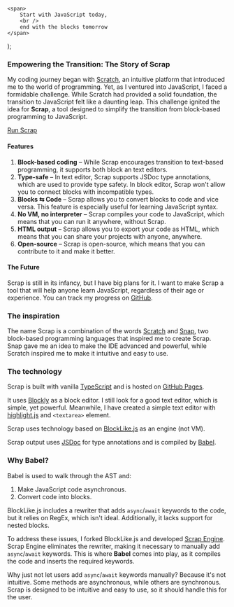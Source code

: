 	<span>
		Start with JavaScript today,
		<br />
		end with the blocks tomorrow
	</span>
);

### Empowering the Transition: The Story of Scrap

My coding journey began with [Scratch](https://scratch.mit.edu/), an intuitive platform that introduced me to the world of programming. Yet, as I ventured into JavaScript, I faced a formidable challenge. While Scratch had provided a solid foundation, the transition to JavaScript felt like a daunting leap. This challenge ignited the idea for **Scrap**, a tool designed to simplify the transition from block-based programming to JavaScript.

<a className="px-btn px-btn-theme" href="https://scrap.tomaswrobel.dev">Run Scrap</a>

#### Features

1. **Block-based coding** &ndash; While Scrap encourages transition to text-based programming, it supports both block an text editors.
2. **Type-safe** &ndash; In text editor, Scrap supports JSDoc type annotations, which are used to provide type safety. In block editor, Scrap won't allow you to connect blocks with incompatible types.
3. **Blocks &#x21c6; Code** &ndash; Scrap allows you to convert blocks to code and vice versa. This feature is especially useful for learning JavaScript syntax.
4. **No VM, no interpreter** &ndash; Scrap compiles your code to JavaScript, which means that you can run it anywhere, without Scrap.
5. **HTML output** &ndash; Scrap allows you to export your code as HTML, which means that you can share your projects with anyone, anywhere.
6. **Open-source** &ndash; Scrap is open-source, which means that you can contribute to it and make it better.

#### The Future

Scrap is still in its infancy, but I have big plans for it. I want to make Scrap a tool that will help anyone learn JavaScript, regardless of their age or experience. You can track my progress on [GitHub](https://github.com/tomas-wrobel/scrap).

### The inspiration

The name Scrap is a combination of the words [Scratch](https://scratch.mit.edu/) and [Snap](https://snap.berkeley.edu/), two block-based programming languages that inspired me to create Scrap.
Snap gave me an idea to make the IDE advanced and powerful, while Scratch inspired me to make it intuitive and easy to use.

### The technology

Scrap is built with vanilla [TypeScript](https://www.typescriptlang.org/) and is hosted on [GitHub Pages](https://pages.github.com/).

It uses [Blockly](https://developers.google.com/blockly) as a block editor. I still look for a good text editor, which is simple,
yet powerful. Meanwhile, I have created a simple text editor with [highlight.js](https://highlightjs.org/) and `<textarea>` element.

Scrap uses technology based on [BlockLike.js](https://blocklike.org) as an engine (not VM).

Scrap output uses [JSDoc](https://jsdoc.app/) for type annotations and is compiled by [Babel](https://babeljs.io/).

### Why Babel?

Babel is used to walk through the AST and:

1. Make JavaScript code asynchronous.
2. Convert code into blocks.

BlockLike.js includes a rewriter that adds `async`/`await` keywords to the code, but it relies on RegEx, which isn't ideal.
Additionally, it lacks support for nested blocks.

To address these issues, I forked BlockLike.js and developed [Scrap Engine](https://github.com/tomas-wrobel/scrap-engine).
Scrap Engine eliminates the rewriter, making it necessary to manually add `async`/`await` keywords. This is where **Babel** comes into play, as it compiles the code and inserts the required keywords.

Why just not let users add `async`/`await` keywords manually? Because it's not intuitive. 
Some methods are asynchronous, while others are synchronous.
Scrap is designed to be intuitive and easy to use, so it should handle this for the user.